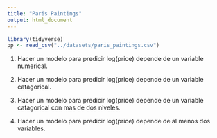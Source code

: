 ```yaml
---
title: "Paris Paintings"
output: html_document
---
```


```r
library(tidyverse)
pp <- read_csv("../datasets/paris_paintings.csv")
```

1. Hacer un modelo para predicir log(price) depende de un variable numerical.

1. Hacer un modelo para predicir log(price) depende de un variable catagorical.
  
1. Hacer un modelo para predicir log(price) depende de un variable catagorical con mas de dos niveles. 

1. Hacer un modelo para predicir log(price) depende de al menos dos variables.
